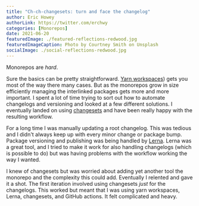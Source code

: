 ```yaml
---
title: "Ch-ch-changesets: turn and face the changelog"
author: Eric Howey
authorLink: https://twitter.com/erchwy
categories: [Monorepos]
date: 2021-06-20
featuredImage: ./featured-reflections-redwood.jpg
featuredImageCaption: Photo by Courtney Smith on Unsplash
socialImage: ./social-reflections-redwood.jpg
---
```


Monorepos are _hard_.

Sure the basics can be pretty straightforward. [Yarn workspaces](https://classic.yarnpkg.com/en/docs/workspaces/)) gets you most of the way there many cases. But as the monorepos grow in size efficiently managing the interlinked packages gets more and more important. I spent a lot of time trying to sort out how to automate changelogs and versioning and looked at a few different solutions. I eventually landed on using [changesets](https://github.com/atlassian/changesets) and have been really happy with the resulting workflow.

For a long time I was manually updating a root changelog. This was tedious and I didn't always keep up with every minor change or package bump. Package versioning and publishing was being handled by [Lerna](https://github.com/lerna/lerna). Lerna was a great tool, and I tried to make it work for also handling changelogs (which is possible to do) but was having problems with the workflow working the way I wanted.

I knew of changesets but was worried about adding yet another tool the monorepo and the complexity this could add. Eventually I relented and gave it a shot. The first iteration involved using changesets _just_ for the changelogs. This worked but meant that I was using yarn workspaces, Lerna, changesets, and GitHub actions. It felt complicated and heavy.

